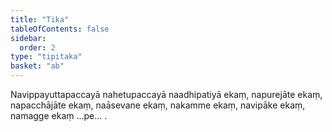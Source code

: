 ```yaml
---
title: "Tika"
tableOfContents: false
sidebar:
  order: 2
type: "tipitaka"
basket: "ab"
---
```



<DynamicBreadcrumb />

<Paragraph number="1852">
Navippayuttapaccayā nahetupaccayā naadhipatiyā ekaṃ, napurejāte ekaṃ, napacchājāte ekaṃ, naāsevane ekaṃ, nakamme ekaṃ, navipāke ekaṃ, namagge ekaṃ …pe… .
</Paragraph>